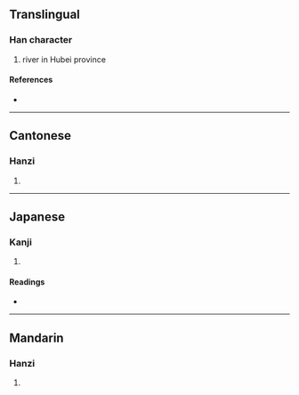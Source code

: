 {{character info/new}}
==Translingual==

===Han character===
{{Han char|rn=85|rad=水|as=10|sn=13|four=38112|canj=ETQM|ids=⿰氵差}}

# river in Hubei province

====References====
* {{Han ref|kx=0640.030|dkj=17948|dj=1047.010|hdz=31685.030|uh=6EA0|ud=28320|bh=DE4B|bd=56907}}

----

==Cantonese==

===Hanzi===
{{yue-hanzi|jyut=|y=ja3}}

# {{defn|lang=yue|sort=水10}}

----

==Japanese==

===Kanji===
{{ja-kanji|grade=|rs=水10}}

# {{defn|lang=ja|sort=水10}}

====Readings====
* {{ja-readings|on=[[さ]] (sa), [[しゃ]] (sha), [[し]] (shi)|kun=}}

----

==Mandarin==

===Hanzi===
{{cmn-hanzi|pin=[[zhā]] ([[zha1]]), [[zhà]] ([[zha4]])|wg=cha<sup>1</sup>, cha<sup>4</sup>}}

# {{defn|lang=cmn|sort=水10}}
